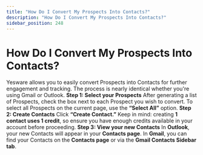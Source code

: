 ```yaml
---
title: "How Do I Convert My Prospects Into Contacts?"
description: "How Do I Convert My Prospects Into Contacts?"
sidebar_position: 248
---
```


# How Do I Convert My Prospects Into Contacts?

Yesware allows you to easily convert Prospects into Contacts for further engagement and tracking. The process is nearly identical whether you're using Gmail or Outlook.
**Step 1: Select your Prospects**
After generating a list of Prospects, check the box next to each Prospect you wish to convert.
To select all Prospects on the current page, use the **“Select All”** option.
**Step 2: Create Contacts**
Click **“Create Contact.”**
Keep in mind: creating **1 contact uses 1 credit**, so ensure you have enough credits available in your account before proceeding.
**Step 3: View your new Contacts**
In **Outlook**, your new Contacts will appear in your **Contacts page**.
In **Gmail**, you can find your Contacts on the **Contacts page** or via the **Gmail Contacts Sidebar tab**.
